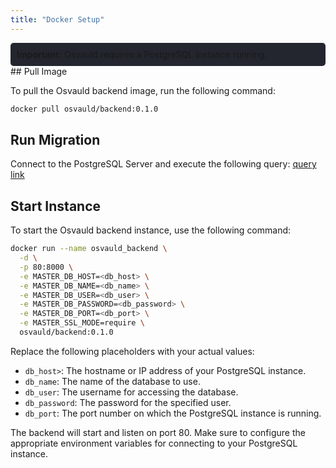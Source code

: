 ```yaml
---
title: "Docker Setup"
---
```


<div style="background-color: #23262f; padding: 10px; border-radius: 5px;"> <strong>Important:</strong> Osvauld requires a PostgreSQL instance running. </div>
## Pull Image

To pull the Osvauld backend image, run the following command:

```bash
docker pull osvauld/backend:0.1.0
```


## Run Migration
Connect to the PostgreSQL Server and execute the following query:
[query link](https://github.com/osvauld/osvauld_be/blob/main/db/migration/models.sql)

## Start Instance
To start the Osvauld backend instance, use the following command:

```bash
docker run --name osvauld_backend \
  -d \
  -p 80:8000 \
  -e MASTER_DB_HOST=<db_host> \
  -e MASTER_DB_NAME=<db_name> \
  -e MASTER_DB_USER=<db_user> \
  -e MASTER_DB_PASSWORD=<db_password> \
  -e MASTER_DB_PORT=<db_port> \
  -e MASTER_SSL_MODE=require \
  osvauld/backend:0.1.0
  ```
Replace the following placeholders with your actual values:

-   `db_host>`: The hostname or IP address of your PostgreSQL instance.
-    `db_name`: The name of the database to use.
-    `db_user`: The username for accessing the database.
-    `db_password`: The password for the specified user.
-    `db_port`: The port number on which the PostgreSQL instance is running.

The backend will start and listen on port 80. Make sure to configure the appropriate environment variables for connecting to your PostgreSQL instance.

